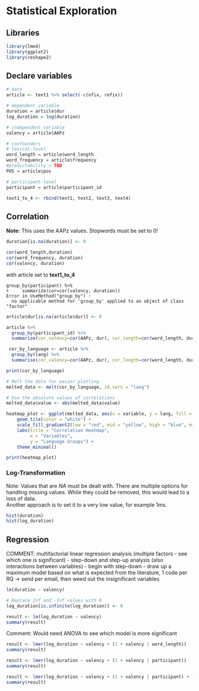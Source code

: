 # Statistical Exploration

## Libraries
```r
library(lme4)
library(ggplot2)
library(reshape2)
```

## Declare variables
```r
# data
article <- text1 %>% select(-c(nfix, refix))

# dependent variable
duration = article$dur
log_duration = log(duration)

# independent variable
valency = article$AAPz

# confounders
# lexical-level 
word_length = article$word_length
word_frequency = article$frequency
#predictability = TBD
POS = article$pos

# participant-level
participant = article$participant_id
```

```r
text1_to_4 <- rbind(text1, text2, text3, text4)
```


## Correlation
**Note:** This uses the AAPz values. Stopwords must be set to 0!

```r
duration[is.na(duration)] <- 0

cor(word_length,duration)
cor(word_frequency, duration)
cor(valency, duration)
```

with article set to **text1_to_4**
```
group_by(participant) %>%
+     summarize(cor=cor(valency, duration))
Error in UseMethod("group_by") : 
  no applicable method for 'group_by' applied to an object of class "factor"
```

```r
article$dur[is.na(article$dur)] <- 0

article %>%
  group_by(participant_id) %>%
  summarise(cor_valency=cor(AAPz, dur), cor_length=cor(word_length, dur), cor_frequency=cor(frequency, dur))
```
```r
 cor_by_language <- article %>%
  group_by(lang) %>%
  summarise(cor_valency=cor(AAPz, dur), cor_length=cor(word_length, dur), cor_frequency=cor(frequency, dur))

print(cor_by_language)
```

```r
# Melt the data for easier plotting
melted_data <- melt(cor_by_language, id.vars = "lang")

# Use the absolute values of correlations
melted_data$value <- abs(melted_data$value)

heatmap_plot <- ggplot(melted_data, aes(x = variable, y = lang, fill = value)) +
    geom_tile(color = "white") +
    scale_fill_gradient2(low = "red", mid = "yellow", high = "blue", midpoint = 0, guide = "colorbar") +
    labs(title = "Correlation Heatmap",
         x = "Variables",
         y = "Language Groups") +
    theme_minimal()

print(heatmap_plot)
```


### Log-Transformation
Note: Values that are *NA* must be dealt with. There are multiple options for handling missing values. 
While they could be removed, this would lead to a loss of data.  
Another approach is to set it to a very low value, for example 1ms.
```r
hist(duration)
hist(log_duration)
```

## Regression
COMMENT: multifactorial linear regression analysis (multiple factors - see which one is significant)
- step-down and step-up analysis (also interactions between variables)
- begin with step-down 
- draw up a maximum model based on what is expected from the literature, 1 code per RQ -> send per email, then weed out the insignificant variables
```r
lm(duration ~ valency)
```


```r
# Replace Inf and -Inf values with 0
log_duration[is.infinite(log_duration)] <- 0

result <- lm(log_duration ~ valency)
summary(result)
```

Comment: Would need ANOVA to see which model is more significant
```r
result <- lmer(log_duration ~ valency + (1 + valency | word_length))
summary(result)
```

```r
result <- lmer(log_duration ~ valency + (1 + valency | participant))
summary(result)
```

```r
result <- lmer(log_duration ~ valency + (1 + valency | participant) + (1 | word_length))
summary(result)
```



